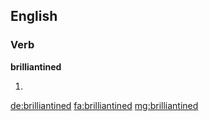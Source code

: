 ==English==

===Verb===
'''brilliantined'''

# {{en-past of|brilliantine}}

[[de:brilliantined]]
[[fa:brilliantined]]
[[mg:brilliantined]]
